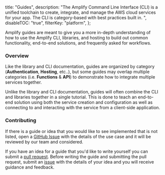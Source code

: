   title: "Guides",
  description: "The Amplify Command Line Interface (CLI) is a unified toolchain to create, integrate, and manage the AWS cloud services for your app. The CLI is category-based with best practices built in. ",
  disableTOC: "true",
  filterKey: "platform",
};



Amplify guides are meant to give you a more in-depth understanding of how to use the Amplify CLI, libraries, and hosting to build out common functionality, end-to-end solutions, and frequently asked for workflows.

### Overview

Like the library and CLI documentation, guides are organized by category (__Authentication__, __Hosting__, etc..), but some guides may overlap multiple categories (i.e. __Functions__ & __API__) to demonstrate how to integrate multiple services together.

Unlike the library and CLI documentation, guides will often combine the CLI and libraries together in a single tutorial. This is done to teach an end-to-end solution using both the service creation and configuration as well as connecting to and interacting with the service from a client-side application.

### Contributing

If there is a guide or idea that you would like to see implemented that is not listed, open a [GitHub Issue](https://github.com/aws-amplify/docs/issues) with the details of the use case and it will be reviewed by our team and considered.

If you have an idea for a guide that you'd like to write yourself you can submit a [pull request](https://github.com/aws-amplify/docs/pulls). Before writing the guide and submitting the pull request, submit an [issue](https://github.com/aws-amplify/docs/issues) with the details of your idea and you will receive guidance and feedback.